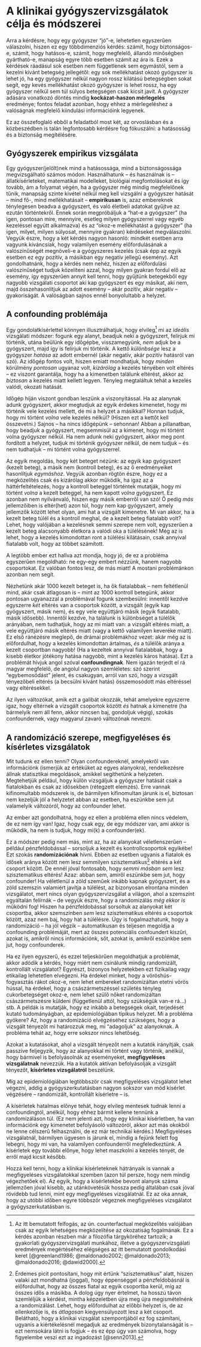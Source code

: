 # A klinikai gyógyszervizsgálatok célja és módszerei
\chaptermark{Célok és módszerek}

Arra a kérdésre, hogy egy gyógyszer "jó"-e, lehetetlen egyszerűen válaszolni, hiszen ez egy többdimenziós kérdés: számít, hogy biztonságos-e, számít, hogy hatásos-e, számít, hogy megfelelő, állandó minőségben gyártható-e, manapság egyre több esetben számít az ára is. Ezek a kérdések ráadásul sok esetben nem függetlenek sem egymástól, sem a kezelni kívánt betegség jellegétől: egy sok mellékhatást okozó gyógyszer is lehet jó, ha egy gyógyszer nélkül nagyon rossz kilátású betegségben sokat segít, egy kevés mellékhatást okozó gyógyszer is lehet rossz, ha egy gyógyszer nélkül sem túl súlyos betegségen csak kicsit javít. A gyógyszer adására vonatkozó döntés mindig **kockázat-haszon mérlegelés** eredménye; fontos feladat azonban, hogy ehhez a mérlegeléshez a valóságnak megfelelő kiindulási információink legyenek.

Ez az összefoglaló ebből a feladatból most két, az orvoslásban és a közbeszédben is talán legfontosabb kérdésre fog fókuszálni: a hatásosság és a biztonság megítélésére.

## Gyógyszerek empirikus vizsgálata

Egy gyógyszer(jelölt)nek mind a hatásossága, mind a biztonságossága megvizsgálható számos módon. Használhatunk -- és használnak is -- állatkísérleteket, matematikai modelleket, biológiai megfontolásokat és így tovább, ám a folyamat végén, ha a gyógyszer még mindig megfelelőnek tűnik, manapság szinte kivétel nélkül meg kell vizsgálni a gyógyszer hatását -- mind fő-, mind mellékhatásait -- **empirikusan** is, azaz embereknek ténylegesen beadva a gyógyszert, és való életbeli adatokat gyűjtve az ezután történtekről. Ennek során megpróbáljuk a "hat-e a gyógyszer" (ha igen, pontosan mire, mennyire, esetleg milyen gyógyszerrel vagy egyéb kezeléssel együtt alkalmazva) és az "okoz-e mellékhatást a gyógyszer" (ha igen, milyet, milyen súlyosat, mennyire gyakran) kérdéseket megválaszolni. Vegyük észre, hogy a két kérdés nagyon hasonló: mindkét esetben arra vagyunk kíváncsiak, hogy valamilyen esemény előfordulásának a valószínűségét megnöveli-e a gyógyszeres kezelés (csak épp az egyik esetben ez egy pozitív, a másikban egy negatív jellegű esemény). Azt gondolhatnánk, hogy a kérdés nem nehéz, hiszen az előfordulási valószínűséget tudjuk közelíteni azzal, hogy milyen gyakran fordul elő az esemény, így egyszerűen annyit kell tenni, hogy gyűjtünk betegekből egy nagyobb vizsgálati csoportot aki kap gyógyszert és egy másikat, aki nem, majd összehasonlítjuk az adott esemény -- akár pozitív, akár negatív -- gyakoriságát. A valóságban sajnos ennél bonyolultabb a helyzet.

## A confounding problémája

Egy gondolatkísérlettel könnyen illusztrálhatjuk, hogy elvileg^[Az itt bemutatott felfogás, az ún. counterfactual megközelítés valójában csak az egyik lehetséges megközelítése az okozatiság fogalmának. Ez a kérdés azonban részben már a filozófia tárgyköréhez tartozik; a gyakorlati gyógyszervizsgálati munkához, illetve a gyógyszervizsgálati eredmények megértéséhez elégséges az itt bemutatott gondolkodási keret [@greenland1986; @maldonado2002; @maldonado2013; @maldonado2016; @dawid2000].] mi az *ideális* vizsgálati módszer: fogunk egy alanyt, beadjuk neki a gyógyszert, felírjuk mi történik, utána beülünk egy időgépbe, visszamegyünk, *nem* adjuk be a gyógyszert, majd így is felírjuk mi történik. A kettő *különbsége* lesz a gyógyszer *hatása* az adott embernél (akár negatív, akár pozitív hatásról van szó). Az időgép fontos volt, hiszen emiatt mondhatjuk, hogy *minden* körülmény *pontosan* ugyanaz volt, *kizárólag* a kezelés tényében volt eltérés -- ez viszont garantálja, hogy ha a kimenetben találunk eltérést, akkor az *biztosan* a kezelés miatt kellett legyen. Tényleg megtaláltuk tehát a kezelés valódi, okozati hatását.

Időgép híján viszont gondban leszünk a viszonyítással. Ha az alanynak adunk gyógyszert, akkor megtudjuk az egyik érdekes kimenetet, hogy mi történik vele kezelés mellett, de mi a helyzet a másikkal? Honnan tudjuk, hogy mi történt *volna* vele kezelés nélkül? (Hiszen ezt a kettőt kell összevetni.) Sajnos -- ha nincs időgépünk -- sehonnan! Abban a pillanatban, hogy beadjuk a gyógyszert, megsemmisül az a kimenet, hogy mi történt volna gyógyszer nélkül. Ha nem adunk neki gyógyszert, akkor meg pont fordított a helyzet, tudjuk mi történik gyógyszer nélkül, de nem tudjuk -- és nem tudhatjuk -- mi történt volna gyógyszerrel.

Az egyik megoldás, hogy két beteget nézünk: az egyik kap gyógyszert (kezelt beteg), a másik nem (kontroll beteg), és az ő eredményeiket hasonlítjuk *egymáshoz*. Vegyük azonban rögtön észre, hogy ez a megközelítés csak és kizárólag akkor működik, ha igaz az a háttérfeltételezés, hogy a kontroll beteggel történtek mutatják, hogy mi történt *volna* a kezelt beteggel, ha nem kapott *volna* gyógyszert. Ez azonban nem nyilvánvaló, hiszen egy másik emberről van szó! Ő pedig *más* jellemzőiben is eltér(het) azon túl, hogy nem kap gyógyszert, amely jellemzők között lehet olyan, ami hat a vizsgált kimenetre. Mi van akkor, ha a kezelt beteg túlél és a kontroll meghal, de a kezelt beteg fiatalabb volt? Lehet, hogy valójában a kezelésnek semmi szerepe nem volt, egyszerűen a kezelt beteg alacsonyabb életkora a valódi oka a túlélésének! Még az is lehet, hogy a kezelés kimondottan ront a túlélési kilátásain, csak annyival fiatalabb volt, hogy az többet számított.

A legtöbb ember ezt hallva azt mondja, hogy jó, de ez a probléma egyszerűen megoldható: ne egy-egy embert nézzünk, hanem nagyobb csoportokat. Ez valóban fontos lesz, de más miatt! A mostani problémánkon azonban nem segít.

Nézhetünk akár 1000 kezelt beteget is, ha ők fiatalabbak -- nem feltétlenül mind, akár csak átlagosan is -- mint az 1000 kontroll betegünk, akkor pontosan ugyanazzal a problémával fogunk szembesülni: innentől kezdve egyszerre *két* eltérés van a csoportok között, a vizsgált (egyik kap gyógyszert, másik nem), és egy vele együttjáró másik (egyik fiatalabb, másik idősebb). Innentől kezdve, ha találunk is különbséget a túlélők arányában, nem tudhatjuk, hogy az mi miatt van: a vizsgált eltérés miatt, a vele együttjáró másik eltérés miatt (vagy a kettő valamilyen keveréke miatt). Ez első ránézésre meglepő, de drámai problémákhoz vezet: akár még az is előfordulhat, hogy a kezelés kimondottan ártalmas, *és* a túlélők aránya a kezelt csoportban nagyobb! (Ha a kezeltek annyival fiatalabbak, hogy a kisebb életkor jótékony hatása nagyobb, mint a kezelés káros hatása). Ezt a problémát hívjuk angol szóval **confoundingnak**. Nem igazán terjedt el rá magyar megfelelő, de angolul nagyon szemléletes: szó szerint "egybemosódást" jelent, és csakugyan, arról van szó, hogy a vizsgált tényezőbeli eltérés (a becsülni kívánt hatás) összemosódott más eltéréssel vagy eltérésekkel.

Az ilyen változókat, amik ezt a galibát okozzák, tehát amelyekre egyszerre igaz, hogy eltérnek a vizsgált csoportok között *és* hatnak a kimenetre (ha bármelyik nem áll fenn, akkor nincsen baj, gondoljuk végig), szokás confoundernek, vagy magyarul zavaró változónak nevezni.

## A randomizáció szerepe, megfigyeléses és kísérletes vizsgálatok
\chaptermark{Megfigyelés és kísérlet}

Mit tudunk ez ellen tenni? Olyan confoundereknél, amelyekről van információnk (ismerjük az értéküket az egyes alanyokra), rendelkezésre állnak statisztikai megoldások, amikkel segíthetünk a helyzeten. Megtehetjük például, hogy külön vizsgáljuk a gyógyszer hatását csak a fiatalokban és csak az idősekben (rétegzett elemzés). Erre vannak kifinomultabb módszerek is, de bármilyen kifinomultan járunk is el, biztosan nem kezeljük jól a helyzetet abban az esetben, ha eszünkbe sem jut valamelyik változóról, hogy az confounder lehet.

Az ember azt gondolhatná, hogy ez ellen a probléma ellen nincs védelem, de ez nem így van! Igaz, hogy csak egy, de egy módszer van, ami akkor is működik, ha nem is tudjuk, hogy mi(k) a confounder(ek).

Ez a módszer pedig nem más, mint az, ha az alanyokat véletlenszerűen -- például pénzfeldobással -- sorsoljuk a kezelt és kontrollcsoportok egyikébe! Ezt szokás **randomizációnak** hívni. Ebben az esetben ugyanis a fiatalok és idősek aránya között nem lesz semmilyen szisztematikus^[Érdemes picit pontosítani, hogy mit értünk "szisztematikus" alatt, hiszen valaki azt mondhatná (joggal), hogy éppenséggel a pénzfeldobásnál is előfordulhat, hogy az összes fiatal az egyik csoportba kerül, míg az összes idős a másikba. A dolog úgy nyer értelmet, ha hosszú távon szemléljük a kérdést, mintha képzeletben újra meg újra megismételnénk a randomizálást. Lehet, hogy előfordulhat az előbbi helyzet is, de az ellenkezője is, és *átlagosan* kiegyensúlyozott lesz a két csoport. Belátható, hogy a klinikai vizsgálat szempontjából ez fog számítani, ugyanis a kiértékelésnél megadjuk az eredmények bizonytalanságát is -- ezt nemsokára látni is fogjuk -- és ez épp úgy van számolva, hogy figyelembe veszi ezt az ingadozást [@senn2013].] eltérés a két csoport között. De ennél jóval fontosabb, hogy *semmi másban sem* lesz szisztematikus eltérés! Azaz: abban sem, amiről eszünkbe sem jut, hogy confounder! Ha véletlenül a zöld szeműek inkább kapnak gyógyszert, és a zöld szemszín valamiért javítja a túlélést, az bizonyosan elrontana minden vizsgálatot, mert nincs olyan gyógyszervizsgálat a világon, ahol a szemszínt egyáltalán felírnák -- de vegyük észre, hogy a randomizálás *még ekkor is* működni fog! Hiszen ha pénzfeldobással sorsoltuk az alanyokat két csoportba, akkor szemszínben *sem* lesz szisztematikus eltérés a csoportok között, azaz nem baj, hogy hat a túlélésre. Úgy is fogalmazhatunk, hogy a randomizáció -- ha jól végzik -- automatikusan és teljesen megoldja a confounding problémáját, mert az összes potenciális confoundert kiszűri, azokat is, amikről nincs információnk, sőt, azokat is, amikről eszünkbe sem jut, hogy confounderek.

Ha ez ilyen egyszerű, és ezzel teljeskörűen megoldhatjuk a problémát, akkor adódik a kérdés, hogy miért nem csinálunk mindig randomizált, kontrollált vizsgálatot? Egyrészt, bizonyos helyzetekben ezt fizikailag vagy etikailag lehetetlen elvégezni. Ha érdekel minket, hogy a vöröshús-fogyasztás rákot okoz-e, nem lehet embereket randomizáltan etetni vörös hússal, ha érdekel, hogy a császármetszéssel születés tényleg cukorbetegséget okoz-e, nem lehet szülő nőket randomizáltan császármetszésre küldeni (függetlenül attól, hogy szükségük van-e rá...) stb. A példák is mutatják, hogy ez inkább a betegségek okait, terjedését kutató tudományágban, az epidemiológiában tipikus helyzet. Mi a probléma gyökere? Az, hogy a randomizáció elvégzéséhez szükséges, hogy a vizsgált tényezőt mi határozzuk meg, mi "adagoljuk" az alanyoknak. A probléma tehát az, hogy erre sokszor nincs lehetőség.

Azokat a kutatásokat, ahol a vizsgált tényezőt nem a kutatók irányítják, csak passzíve feljegyzik, hogy az alanyokkal mi történt vagy történik, anélkül, hogy bármivel is befolyásolnák az eseményeket, **megfigyeléses vizsgálatnak** nevezzük. Ha a kutatók aktívan befolyásolják a vizsgált tényezőt, **kísérletes vizsgálatról** beszélünk.

Míg az epidemiológiában legtöbbször csak megfigyeléses vizsgálatot lehet végezni, addig a gyógyszerkutatásban nagyon sokszor van mód kísérlet végzésére -- randomizált, kontrollált kísérletre -- is.

A kísérletek hatalmas előnye tehát, hogy elvileg mentesek tudnak lenni a confoundingtól, anélkül, hogy ehhez bármit kellene tennünk a randomizáláson túl. (Ez nem jelenti azt, hogy egy klinikai kísérletben, ha van információnk egy kimenetet befolyásoló változóról, akkor azt más okokból ne lenne célszerű felhasználni, de ez már technikai kérdés.) Megfigyeléses vizsgálatnál, bármilyen ügyesen is járunk el, mindig a fejünk felett fog lebegni, hogy mi van, ha valamilyen confounderről megfeledkeztünk. A kísérletek egy további előnye, hogy lehet maszkolni a kezelés tényét, de erről majd kicsit később.

Hozzá kell tenni, hogy a klinikai kísérleteknek hátrányaik is vannak a megfigyeléses vizsgálatokkal szemben (azon túl persze, hogy nem mindig végezhetőek el). Az egyik, hogy a kísérletekbe bevont alanyok száma jellemzően jóval kisebb, az utánkövetésük hossza pedig általában csak jóval rövidebb tud lenni, mint egy megfigyeléses vizsgálatnál. Ez az oka annak, hogy az utóbbi időben egyre többször végeznek megfigyeléses vizsgálatot a gyógyszerkutatásban is.

::: {.invisible style="display:none"}
@greenland1986
@maldonado2002
@maldonado2013
@maldonado2016
@dawid2000
@senn2013
:::